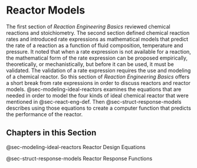 # Reactor Models

The first section of *Reaction Engineering Basics* reviewed chemical reactions and stoichiometry. The second section defined chemical reaction rates and introduced rate expressions as mathematical models that predict the rate of a reaction as a function of fluid composition, temperature and pressure. It noted that when a rate expression is not available for a reaction, the mathematical form of the rate expression can be proposed empirically, theoretically, or mechanistically, but before it can be used, it must be validated. The validation of a rate expression requires the use and modeling of a chemical reactor. So this section of *Reaction Engineering Basics* offers a short break from rate expressions in order to discuss reactors and reactor models. @sec-modeling-ideal-reactors examines the equations that are needed in order to model the four kinds of ideal chemical reactor that were mentioned in @sec-react-eng-def. Then @sec-struct-response-models describes using those equations to create a computer function that predicts the performance of the reactor.

## Chapters in this Section

@sec-modeling-ideal-reactors Reactor Design Equations

@sec-struct-response-models Reactor Response Functions